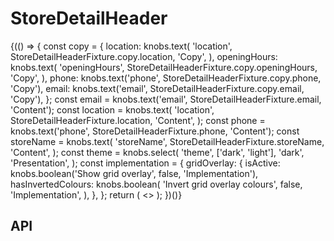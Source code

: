 
<Meta title="Components/StoreDetailHeader" component={StoreDetailHeader} />

# StoreDetailHeader

<Canvas>
  <Story name="Base component">
    {(() => {
      const copy = {
        location: knobs.text(
          'location',
          StoreDetailHeaderFixture.copy.location,
          'Copy',
        ),
        openingHours: knobs.text(
          'openingHours',
          StoreDetailHeaderFixture.copy.openingHours,
          'Copy',
        ),
        phone: knobs.text('phone', StoreDetailHeaderFixture.copy.phone, 'Copy'),
        email: knobs.text('email', StoreDetailHeaderFixture.copy.email, 'Copy'),
      };
      const email = knobs.text('email', StoreDetailHeaderFixture.email, 'Content');
      const location = knobs.text(
        'location',
        StoreDetailHeaderFixture.location,
        'Content',
      );
      const phone = knobs.text('phone', StoreDetailHeaderFixture.phone, 'Content');
      const storeName = knobs.text(
        'storeName',
        StoreDetailHeaderFixture.storeName,
        'Content',
      );
      const theme = knobs.select(
        'theme',
        ['dark', 'light'],
        'dark',
        'Presentation',
      );
      const implementation = {
        gridOverlay: {
          isActive: knobs.boolean('Show grid overlay', false, 'Implementation'),
          hasInvertedColours: knobs.boolean(
            'Invert grid overlay colours',
            false,
            'Implementation',
          ),
        },
      };
      return (
        <>
          <StoreDetailHeader
            alternateHoursNote={StoreHoursListFixture.alternateHoursNote}
            copy={copy}
            email={email}
            location={location}
            openingHours={StoreHoursListFixture.hoursList}
            phone={phone}
            storeName={storeName}
            theme={theme}
          />
          <StorybookGridOverlay
            isActive={implementation.gridOverlay.isActive}
            hasInvertedColours={implementation.gridOverlay.hasInvertedColours}
          />
        </>
      );
    })()}
  </Story>
</Canvas>

## API

<ArgsTable of={StoreDetailHeader} />
